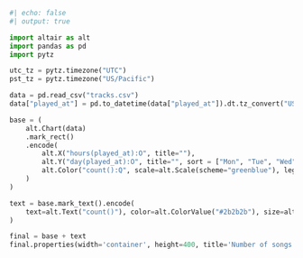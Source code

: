 ```python
#| echo: false
#| output: true

import altair as alt
import pandas as pd
import pytz

utc_tz = pytz.timezone("UTC")
pst_tz = pytz.timezone("US/Pacific")

data = pd.read_csv("tracks.csv")
data["played_at"] = pd.to_datetime(data["played_at"]).dt.tz_convert("US/Pacific")

base = (
    alt.Chart(data)
    .mark_rect()
    .encode(
        alt.X("hours(played_at):O", title=""),
        alt.Y("day(played_at):O", title="", sort = ["Mon", "Tue", "Wed", "Thu", "Fri", "Sat", "Sun"]),
        alt.Color("count():Q", scale=alt.Scale(scheme="greenblue"), legend=None),
    )
)

text = base.mark_text().encode(
    text=alt.Text("count()"), color=alt.ColorValue("#2b2b2b"), size=alt.SizeValue(15)
)

final = base + text
final.properties(width='container', height=400, title='Number of songs played')
```
